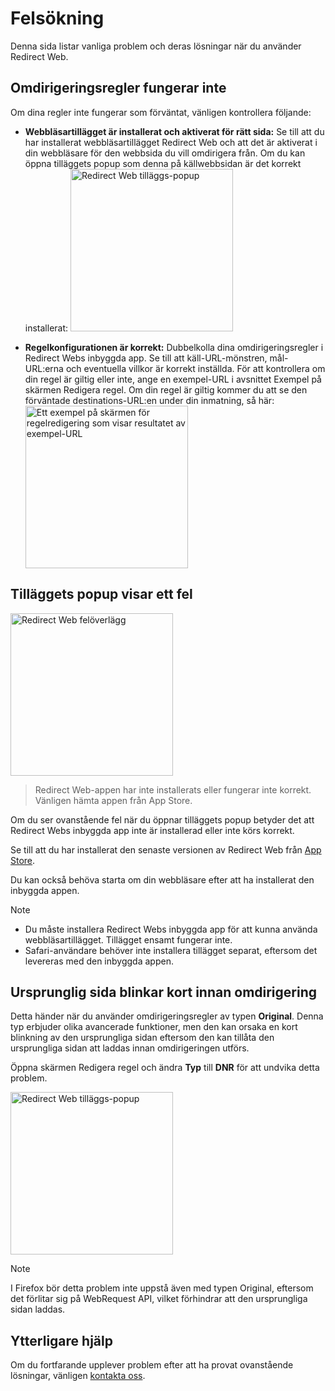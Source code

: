 
# Felsökning

Denna sida listar vanliga problem och deras lösningar när du använder Redirect Web.

<TOCInline toc={toc} />

## Omdirigeringsregler fungerar inte

Om dina regler inte fungerar som förväntat, vänligen kontrollera följande:

- **Webbläsartillägget är installerat och aktiverat för rätt sida:** Se till att du har installerat webbläsartillägget Redirect Web och att det är aktiverat i din webbläsare för den webbsida du vill omdirigera från. Om du kan öppna tilläggets popup som denna på källwebbsidan är det korrekt installerat:
    <Image src={ExtensionPopup} alt="Redirect Web tilläggs-popup" width="260" hasShadow/>

- **Regelkonfigurationen är korrekt:** Dubbelkolla dina omdirigeringsregler i Redirect Webs inbyggda app. Se till att käll-URL-mönstren, mål-URL:erna och eventuella villkor är korrekt inställda. För att kontrollera om din regel är giltig eller inte, ange en exempel-URL i avsnittet Exempel på skärmen Redigera regel. Om din regel är giltig kommer du att se den förväntade destinations-URL:en under din inmatning, så här:
    <Image src={RuleEditExampleResult} alt="Ett exempel på skärmen för regelredigering som visar resultatet av exempel-URL" width="260" hasShadow/>

## Tilläggets popup visar ett fel

<Image src={ErrorOverlay} alt="Redirect Web felöverlägg" width="260" hasShadow hasRoundedCorners/>

> Redirect Web-appen har inte installerats eller fungerar inte korrekt.
> Vänligen hämta appen från App Store.

Om du ser ovanstående fel när du öppnar tilläggets popup betyder det att Redirect Webs inbyggda app inte är installerad eller inte körs korrekt.

Se till att du har installerat den senaste versionen av Redirect Web från [App Store](https://apps.apple.com/app/id1571283503).

Du kan också behöva starta om din webbläsare efter att ha installerat den inbyggda appen.

> [!NOTE]
> * Du måste installera Redirect Webs inbyggda app för att kunna använda webbläsartillägget. Tillägget ensamt fungerar inte.
> * Safari-användare behöver inte installera tillägget separat, eftersom det levereras med den inbyggda appen.

## Ursprunglig sida blinkar kort innan omdirigering

Detta händer när du använder omdirigeringsregler av typen **Original**. Denna typ erbjuder olika avancerade funktioner, men den kan orsaka en kort blinkning av den ursprungliga sidan eftersom den kan tillåta den ursprungliga sidan att laddas innan omdirigeringen utförs.

Öppna skärmen Redigera regel och ändra **Typ** till **DNR** för att undvika detta problem.

<Image src={EditRuleDnr} alt="Redirect Web tilläggs-popup" height="260" hasShadow hasRoundedCorners/>

> [!NOTE]
> I Firefox bör detta problem inte uppstå även med typen Original, eftersom det förlitar sig på WebRequest API, vilket förhindrar att den ursprungliga sidan laddas.

## Ytterligare hjälp

Om du fortfarande upplever problem efter att ha provat ovanstående lösningar, vänligen [kontakta oss](./contact-us).